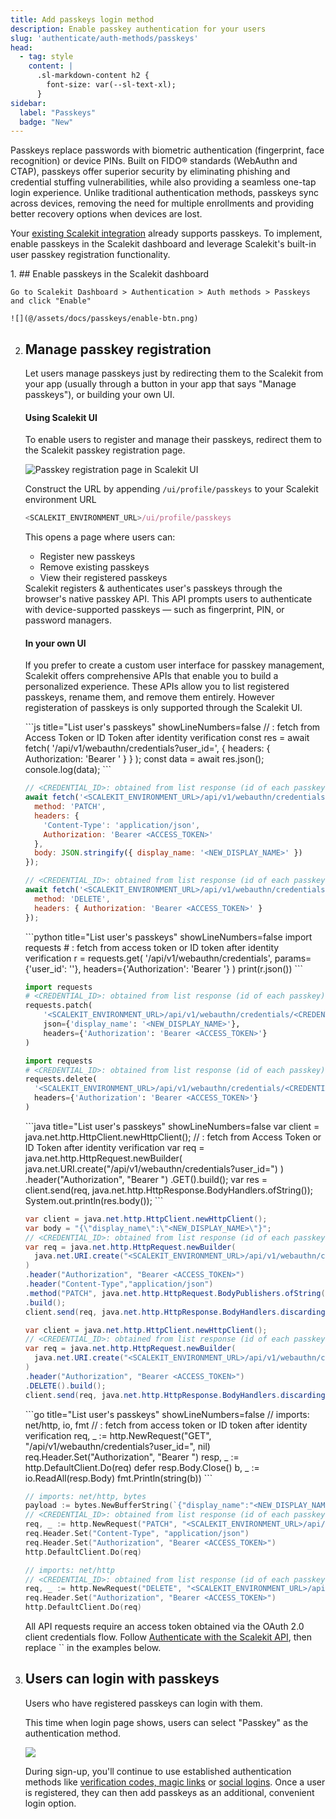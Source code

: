 ```yaml
---
title: Add passkeys login method
description: Enable passkey authentication for your users
slug: 'authenticate/auth-methods/passkeys'
head:
  - tag: style
    content: |
      .sl-markdown-content h2 {
        font-size: var(--sl-text-xl);
      }
sidebar:
  label: "Passkeys"
  badge: "New"
---
```




Passkeys replace passwords with biometric authentication (fingerprint, face recognition) or device PINs. Built on FIDO® standards (WebAuthn and CTAP), passkeys offer superior security by eliminating phishing and credential stuffing vulnerabilities, while also providing a seamless one-tap login experience. Unlike traditional authentication methods, passkeys sync across devices, removing the need for multiple enrollments and providing better recovery options when devices are lost.


Your [existing Scalekit integration](/fsa/quickstart/) already supports passkeys. To implement, enable passkeys in the Scalekit dashboard and leverage Scalekit's built-in user passkey registration functionality.


<Steps>
1. ## Enable passkeys in the Scalekit dashboard

    Go to Scalekit Dashboard > Authentication > Auth methods > Passkeys and click "Enable"

    ![](@/assets/docs/passkeys/enable-btn.png)

2. ## Manage passkey registration

    Let users manage passkeys just by redirecting them to the Scalekit from your app (usually through a button in your app that says "Manage passkeys"), or building your own UI.

    #### Using Scalekit UI

    To enable users to register and manage their passkeys, redirect them to the Scalekit passkey registration page.

    ![](@/assets/docs/passkeys/better-registration-page.png "Passkey registration page in Scalekit UI")

    Construct the URL by appending `/ui/profile/passkeys` to your Scalekit environment URL

    ```js title="Passkey Registration URL" showLineNumbers=false
    <SCALEKIT_ENVIRONMENT_URL>/ui/profile/passkeys
    ```

    This opens a page where users can:
    - Register new passkeys
    - Remove existing passkeys
    - View their registered passkeys

    <Aside>
    Scalekit registers & authenticates user's passkeys through the browser's native passkey API. This API prompts users to authenticate with device-supported passkeys — such as fingerprint, PIN, or password managers.
    </Aside>

    #### In your own UI

    If you prefer to create a custom user interface for passkey management, Scalekit offers comprehensive APIs that enable you to build a personalized experience. These APIs allow you to list registered passkeys, rename them, and remove them entirely. However registeration of passkeys is only supported through the Scalekit UI.

    <Tabs>
    <TabItem label="Node.js">
    ```js title="List user's passkeys" showLineNumbers=false
    // <USER_ID>: fetch from Access Token or ID Token after identity verification
    const res = await fetch(
      '<SCALEKIT_ENVIRONMENT_URL>/api/v1/webauthn/credentials?user_id=<USER_ID>',
      { headers: { Authorization: 'Bearer <ACCESS_TOKEN>' } }
    );
    const data = await res.json();
    console.log(data);
    ```

    ```js title="Rename a passkey" showLineNumbers=false
    // <CREDENTIAL_ID>: obtained from list response (id of each passkey)
    await fetch('<SCALEKIT_ENVIRONMENT_URL>/api/v1/webauthn/credentials/<CREDENTIAL_ID>', {
      method: 'PATCH',
      headers: {
        'Content-Type': 'application/json',
        Authorization: 'Bearer <ACCESS_TOKEN>'
      },
      body: JSON.stringify({ display_name: '<NEW_DISPLAY_NAME>' })
    });
    ```

    ```js title="Remove a passkey" showLineNumbers=false
    // <CREDENTIAL_ID>: obtained from list response (id of each passkey)
    await fetch('<SCALEKIT_ENVIRONMENT_URL>/api/v1/webauthn/credentials/<CREDENTIAL_ID>', {
      method: 'DELETE',
      headers: { Authorization: 'Bearer <ACCESS_TOKEN>' }
    });
    ```
    </TabItem>

    <TabItem label="Python">
    ```python title="List user's passkeys" showLineNumbers=false
    import requests
    # <USER_ID>: fetch from access token or ID token after identity verification
    r = requests.get(
      '<SCALEKIT_ENVIRONMENT_URL>/api/v1/webauthn/credentials',
      params={'user_id': '<USER_ID>'},
      headers={'Authorization': 'Bearer <ACCESS_TOKEN>'}
    )
    print(r.json())
    ```

    ```python title="Rename a passkey" showLineNumbers=false
    import requests
    # <CREDENTIAL_ID>: obtained from list response (id of each passkey)
    requests.patch(
        '<SCALEKIT_ENVIRONMENT_URL>/api/v1/webauthn/credentials/<CREDENTIAL_ID>',
        json={'display_name': '<NEW_DISPLAY_NAME>'},
        headers={'Authorization': 'Bearer <ACCESS_TOKEN>'}
    )
    ```

    ```python title="Remove a passkey" showLineNumbers=false
    import requests
    # <CREDENTIAL_ID>: obtained from list response (id of each passkey)
    requests.delete(
      '<SCALEKIT_ENVIRONMENT_URL>/api/v1/webauthn/credentials/<CREDENTIAL_ID>',
      headers={'Authorization': 'Bearer <ACCESS_TOKEN>'}
    )
    ```
    </TabItem>

    <TabItem label="Java">
    ```java title="List user's passkeys" showLineNumbers=false
    var client = java.net.http.HttpClient.newHttpClient();
    // <USER_ID>: fetch from Access Token or ID Token after identity verification
    var req = java.net.http.HttpRequest.newBuilder(
      java.net.URI.create("<SCALEKIT_ENVIRONMENT_URL>/api/v1/webauthn/credentials?user_id=<USER_ID>")
    )
    .header("Authorization", "Bearer <ACCESS_TOKEN>")
    .GET().build();
    var res = client.send(req, java.net.http.HttpResponse.BodyHandlers.ofString());
    System.out.println(res.body());
    ```

    ```java title="Rename a passkey" showLineNumbers=false
    var client = java.net.http.HttpClient.newHttpClient();
    var body = "{\"display_name\":\"<NEW_DISPLAY_NAME>\"}";
    // <CREDENTIAL_ID>: obtained from list response (id of each passkey)
    var req = java.net.http.HttpRequest.newBuilder(
      java.net.URI.create("<SCALEKIT_ENVIRONMENT_URL>/api/v1/webauthn/credentials/<CREDENTIAL_ID>")
    )
    .header("Authorization", "Bearer <ACCESS_TOKEN>")
    .header("Content-Type","application/json")
    .method("PATCH", java.net.http.HttpRequest.BodyPublishers.ofString(body))
    .build();
    client.send(req, java.net.http.HttpResponse.BodyHandlers.discarding());
    ```

    ```java title="Remove a passkey" showLineNumbers=false
    var client = java.net.http.HttpClient.newHttpClient();
    // <CREDENTIAL_ID>: obtained from list response (id of each passkey)
    var req = java.net.http.HttpRequest.newBuilder(
      java.net.URI.create("<SCALEKIT_ENVIRONMENT_URL>/api/v1/webauthn/credentials/<CREDENTIAL_ID>")
    )
    .header("Authorization", "Bearer <ACCESS_TOKEN>")
    .DELETE().build();
    client.send(req, java.net.http.HttpResponse.BodyHandlers.discarding());
    ```
    </TabItem>

    <TabItem label="Go">
    ```go title="List user's passkeys" showLineNumbers=false
    // imports: net/http, io, fmt
    // <USER_ID>: fetch from access token or ID token after identity verification
    req, _ := http.NewRequest("GET", "<SCALEKIT_ENVIRONMENT_URL>/api/v1/webauthn/credentials?user_id=<USER_ID>", nil)
    req.Header.Set("Authorization", "Bearer <ACCESS_TOKEN>")
    resp, _ := http.DefaultClient.Do(req)
    defer resp.Body.Close()
    b, _ := io.ReadAll(resp.Body)
    fmt.Println(string(b))
    ```

    ```go title="Rename a passkey" showLineNumbers=false
    // imports: net/http, bytes
    payload := bytes.NewBufferString(`{"display_name":"<NEW_DISPLAY_NAME>"}`)
    // <CREDENTIAL_ID>: obtained from list response (id of each passkey)
    req, _ := http.NewRequest("PATCH", "<SCALEKIT_ENVIRONMENT_URL>/api/v1/webauthn/credentials/<CREDENTIAL_ID>", payload)
    req.Header.Set("Content-Type", "application/json")
    req.Header.Set("Authorization", "Bearer <ACCESS_TOKEN>")
    http.DefaultClient.Do(req)
    ```

    ```go title="Remove a passkey" showLineNumbers=false
    // imports: net/http
    // <CREDENTIAL_ID>: obtained from list response (id of each passkey)
    req, _ := http.NewRequest("DELETE", "<SCALEKIT_ENVIRONMENT_URL>/api/v1/webauthn/credentials/<CREDENTIAL_ID>", nil)
    req.Header.Set("Authorization", "Bearer <ACCESS_TOKEN>")
    http.DefaultClient.Do(req)
    ```
    </TabItem>
    </Tabs>

    <Aside type="note">
    All API requests require an access token obtained via the OAuth 2.0 client credentials flow. Follow <a href="/guides/authenticate-scalekit-api">Authenticate with the Scalekit API</a>, then replace `<ACCESS_TOKEN>` in the examples below.
    </Aside>
3. ## Users can login with passkeys

    Users who have registered passkeys can login with them.

    This time when login page shows, users can select "Passkey" as the authentication method.

    ![](@/assets/docs/passkeys/login-with-passkey.png)

    During sign-up, you'll continue to use established authentication methods like [verification codes, magic links](/fsa/guides/passwordless/) or [social logins](/social-logins/quickstart/). Once a user is registered, they can then add passkeys as an additional, convenient login option.
</Steps>
